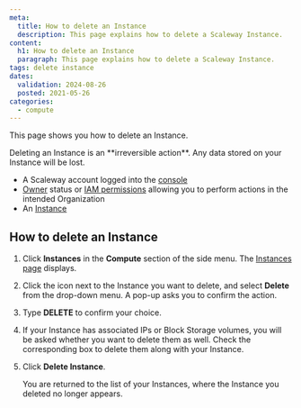 ```yaml
---
meta:
  title: How to delete an Instance
  description: This page explains how to delete a Scaleway Instance.
content:
  h1: How to delete an Instance
  paragraph: This page explains how to delete a Scaleway Instance.
tags: delete instance
dates:
  validation: 2024-08-26
  posted: 2021-05-26
categories:
  - compute
---
```


This page shows you how to delete an Instance.

<Message type="important">
  Deleting an Instance is an **irreversible action**. Any data stored on your Instance will be lost.
</Message>

<Macro id="requirements" />

- A Scaleway account logged into the [console](https://console.scaleway.com)
- [Owner](/iam/concepts/#owner) status or [IAM permissions](/iam/concepts/#permission) allowing you to perform actions in the intended Organization
- An [Instance](/instances/how-to/create-an-instance/)

## How to delete an Instance

1. Click **Instances** in the **Compute** section of the side menu. The [Instances page](https://console.scaleway.com/instance/servers) displays.
2. Click the <Icon name="more" /> icon next to the Instance you want to delete, and select **Delete** from the drop-down menu.
    A pop-up asks you to confirm the action.
3. Type **DELETE** to confirm your choice.
4. If your Instance has associated IPs or Block Storage volumes, you will be asked whether you want to delete them as well. Check the corresponding box to delete them along with your Instance.
5. Click **Delete Instance**.

    You are returned to the list of your Instances, where the Instance you deleted no longer appears.


